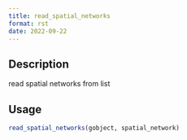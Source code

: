 ```yaml
--- 
title: read_spatial_networks 
format: rst 
date: 2022-09-22 
--- 
```


## Description

read spatial networks from list


## Usage

```r
read_spatial_networks(gobject, spatial_network)
```


